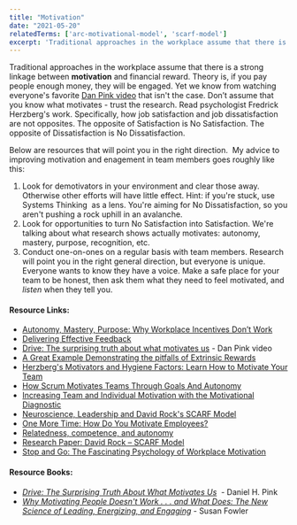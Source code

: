 ```yaml
---
title: "Motivation"
date: "2021-05-20"
relatedTerms: ['arc-motivational-model', 'scarf-model']
excerpt: 'Traditional approaches in the workplace assume that there is a strong linkage between'
---
```


Traditional approaches in the workplace assume that there is a strong linkage between **motivation** and financial reward. Theory is, if you pay people enough money, they will be engaged. Yet we know from watching everyone's favorite [Dan Pink video](https://www.youtube.com/watch?v=u6XAPnuFjJc) that isn't the case. Don’t assume that you know what motivates - trust the research. Read psychologist Fredrick Herzberg's work. Specifically, how job satisfaction and job dissatisfaction are not opposites. The opposite of Satisfaction is No Satisfaction. The opposite of Dissatisfaction is No Dissatisfaction.

Below are resources that will point you in the right direction.  My advice to improving motivation and enagement in team members goes roughly like this:

1. Look for demotivators in your environment and clear those away. Otherwise other efforts will have little effect. Hint: if you're stuck, use Systems Thinking  as a lens. You're aiming for No Dissatisfaction, so you aren't pushing a rock uphill in an avalanche.
2. Look for opportunities to turn No Satisfaction into Satisfaction. We're talking about what research shows actually motivates: autonomy, mastery, purpose, recognition, etc.
3. Conduct one-on-ones on a regular basis with team members. Research will point you in the right general direction, but everyone is unique. Everyone wants to know they have a voice. Make a safe place for your team to be honest, then ask them what they need to feel motivated, and _listen_ when they tell you.

#### Resource Links:

- [Autonomy, Mastery, Purpose: Why Workplace Incentives Don’t Work](http://agilelifestyle.net/autonomy-mastery-purpose)
- [Delivering Effective Feedback](https://www.ayeconference.com/delivering-effective-feedback.html)
- [Drive: The surprising truth about what motivates us](https://www.youtube.com/watch?v=u6XAPnuFjJc) - Dan Pink video
- [A Great Example Demonstrating the pitfalls of Extrinsic Rewards](https://larryferlazzo.edublogs.org/2012/05/23/a-great-example-demonstrating-the-pitfalls-of-extrinsic-rewards/)
- [Herzberg's Motivators and Hygiene Factors: Learn How to Motivate Your Team](https://www.mindtools.com/pages/article/herzberg-motivators-hygiene-factors.htm)
- [How Scrum Motivates Teams Through Goals And Autonomy](https://medium.com/the-liberators/in-depth-how-scrum-motivates-teams-through-goals-and-autonomy-61c9fda17958)
- [Increasing Team and Individual Motivation with the Motivational Diagnostic](https://www.infoq.com/articles/motivational-diagnostic/)
- [Neuroscience, Leadership and David Rock's SCARF Model](https://www.edbatista.com/2010/03/scarf.html)
- [One More Time: How Do You Motivate Employees?](https://hbr.org/2003/01/one-more-time-how-do-you-motivate-employees)
- [Relatedness, competence, and autonomy](https://baatz.io/2019/relatedness-competence-autonomy/)
- [Research Paper: David Rock – SCARF Model](https://coachcampus.com/coach-portfolios/research-papers/hillik-nissani-david-rock-scarf-model/)
- [Stop and Go: The Fascinating Psychology of Workplace Motivation](https://blog.bonus.ly/psychology-of-workplace-motivation)

#### Resource Books:

- [_Drive: The Surprising Truth About What Motivates Us_](https://www.amazon.ca/Drive-Surprising-Truth-About-Motivates/dp/1594484805/&tag=notesfromatoo-20)  - Daniel H. Pink
- [_Why Motivating People Doesn't Work . . . and What Does: The New Science of Leading, Energizing, and Engaging_](https://www.amazon.ca/Motivating-People-Doesnt-Work-What/dp/1626569452/&tag=notesfromatoo-20) - Susan Fowler

